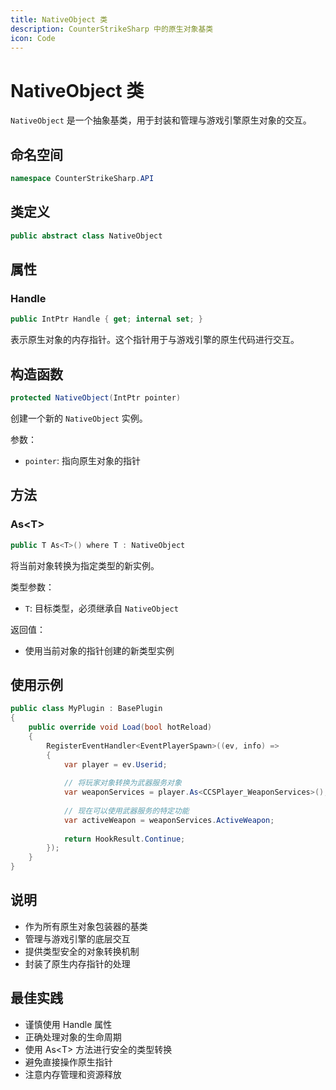 ```yaml
---
title: NativeObject 类
description: CounterStrikeSharp 中的原生对象基类
icon: Code
---
```


# NativeObject 类

`NativeObject` 是一个抽象基类，用于封装和管理与游戏引擎原生对象的交互。

## 命名空间

```csharp
namespace CounterStrikeSharp.API
```

## 类定义

```csharp
public abstract class NativeObject
```

## 属性

### Handle

```csharp
public IntPtr Handle { get; internal set; }
```

表示原生对象的内存指针。这个指针用于与游戏引擎的原生代码进行交互。

## 构造函数

```csharp
protected NativeObject(IntPtr pointer)
```

创建一个新的 `NativeObject` 实例。

参数：
- `pointer`: 指向原生对象的指针

## 方法

### As&lt;T&gt;

```csharp
public T As<T>() where T : NativeObject
```

将当前对象转换为指定类型的新实例。

类型参数：
- `T`: 目标类型，必须继承自 `NativeObject`

返回值：
- 使用当前对象的指针创建的新类型实例

## 使用示例

```csharp
public class MyPlugin : BasePlugin
{
    public override void Load(bool hotReload)
    {
        RegisterEventHandler<EventPlayerSpawn>((ev, info) =>
        {
            var player = ev.Userid;
            
            // 将玩家对象转换为武器服务对象
            var weaponServices = player.As<CCSPlayer_WeaponServices>();
            
            // 现在可以使用武器服务的特定功能
            var activeWeapon = weaponServices.ActiveWeapon;
            
            return HookResult.Continue;
        });
    }
}
```

## 说明

- 作为所有原生对象包装器的基类
- 管理与游戏引擎的底层交互
- 提供类型安全的对象转换机制
- 封装了原生内存指针的处理

## 最佳实践

- 谨慎使用 Handle 属性
- 正确处理对象的生命周期
- 使用 As&lt;T&gt; 方法进行安全的类型转换
- 避免直接操作原生指针
- 注意内存管理和资源释放